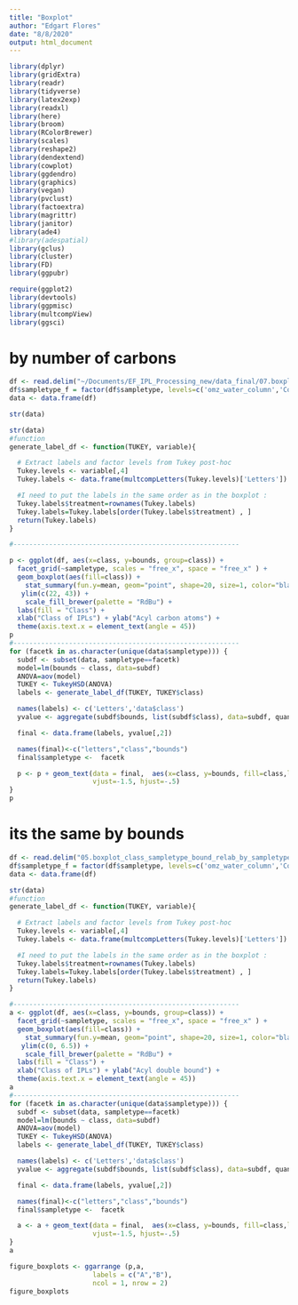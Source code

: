 ```yaml
---
title: "Boxplot"
author: "Edgart Flores"
date: "8/8/2020"
output: html_document
---
```

```r
library(dplyr)
library(gridExtra)
library(readr)
library(tidyverse)
library(latex2exp)
library(readxl)
library(here) 
library(broom)
library(RColorBrewer)
library(scales)
library(reshape2)
library(dendextend)
library(cowplot)
library(ggdendro)
library(graphics)
library(vegan)
library(pvclust)
library(factoextra)
library(magrittr)
library(janitor)
library(ade4) 
#library(adespatial) 
library(gclus) 
library(cluster) 
library(FD)
library(ggpubr)
``` 

```r
require(ggplot2)
library(devtools)
library(ggpmisc)
library(multcompView)
library(ggsci)
```

# by number of carbons
 
```r
df <- read.delim("~/Documents/EF_IPL_Processing_new/data_final/07.boxplot_class_sampletype_carbon_relab_by_sampletype.csv", sep=",", header = T)
df$sampletype_f = factor(df$sampletype, levels=c('omz_water_column','Continental_slope','Inner_trench'))
data <- data.frame(df)

str(data)

str(data)
#function 
generate_label_df <- function(TUKEY, variable){

  # Extract labels and factor levels from Tukey post-hoc 
  Tukey.levels <- variable[,4]
  Tukey.labels <- data.frame(multcompLetters(Tukey.levels)['Letters'])

  #I need to put the labels in the same order as in the boxplot :
  Tukey.labels$treatment=rownames(Tukey.labels)
  Tukey.labels=Tukey.labels[order(Tukey.labels$treatment) , ]
  return(Tukey.labels)
}

#---------------------------------------------------------

p <- ggplot(df, aes(x=class, y=bounds, group=class)) + 
  facet_grid(~sampletype, scales = "free_x", space = "free_x" ) +
  geom_boxplot(aes(fill=class)) +
    stat_summary(fun.y=mean, geom="point", shape=20, size=1, color="black", fill="black") + 
   ylim(c(22, 43)) + 
    scale_fill_brewer(palette = "RdBu") + 
  labs(fill = "Class") +
  xlab("Class of IPLs") + ylab("Acyl carbon atoms") + 
  theme(axis.text.x = element_text(angle = 45))
p
#---------------------------------------------------------
for (facetk in as.character(unique(data$sampletype))) {   
  subdf <- subset(data, sampletype==facetk)
  model=lm(bounds ~ class, data=subdf)
  ANOVA=aov(model)
  TUKEY <- TukeyHSD(ANOVA)
  labels <- generate_label_df(TUKEY, TUKEY$class)

  names(labels) <- c('Letters','data$class')
  yvalue <- aggregate(subdf$bounds, list(subdf$class), data=subdf, quantile, probs=.75)  

  final <- data.frame(labels, yvalue[,2])

  names(final)<-c("letters","class","bounds")
  final$sampletype <-  facetk

  p <- p + geom_text(data = final,  aes(x=class, y=bounds, fill=class,label=letters),
                     vjust=-1.5, hjust=-.5)
}
p

```





# its the same by bounds
```r
df <- read.delim("05.boxplot_class_sampletype_bound_relab_by_sampletype.csv", sep=",", header = T)
df$sampletype_f = factor(df$sampletype, levels=c('omz_water_column','Continental_slope','Inner_trench'))
data <- data.frame(df)

str(data)
#function 
generate_label_df <- function(TUKEY, variable){

  # Extract labels and factor levels from Tukey post-hoc 
  Tukey.levels <- variable[,4]
  Tukey.labels <- data.frame(multcompLetters(Tukey.levels)['Letters'])

  #I need to put the labels in the same order as in the boxplot :
  Tukey.labels$treatment=rownames(Tukey.labels)
  Tukey.labels=Tukey.labels[order(Tukey.labels$treatment) , ]
  return(Tukey.labels)
}

#---------------------------------------------------------
a <- ggplot(df, aes(x=class, y=bounds, group=class)) + 
  facet_grid(~sampletype, scales = "free_x", space = "free_x" ) +
  geom_boxplot(aes(fill=class)) +
    stat_summary(fun.y=mean, geom="point", shape=20, size=1, color="black", fill="black") +  
   ylim(c(0, 6.5)) + 
    scale_fill_brewer(palette = "RdBu") + 
  labs(fill = "Class") +
  xlab("Class of IPLs") + ylab("Acyl double bound") + 
  theme(axis.text.x = element_text(angle = 45))
a
#---------------------------------------------------------
for (facetk in as.character(unique(data$sampletype))) {   
  subdf <- subset(data, sampletype==facetk)
  model=lm(bounds ~ class, data=subdf)
  ANOVA=aov(model)
  TUKEY <- TukeyHSD(ANOVA)
  labels <- generate_label_df(TUKEY, TUKEY$class)

  names(labels) <- c('Letters','data$class')
  yvalue <- aggregate(subdf$bounds, list(subdf$class), data=subdf, quantile, probs=.75)  

  final <- data.frame(labels, yvalue[,2])

  names(final)<-c("letters","class","bounds")
  final$sampletype <-  facetk

  a <- a + geom_text(data = final,  aes(x=class, y=bounds, fill=class,label=letters),
                     vjust=-1.5, hjust=-.5)
}
a

```


```r
figure_boxplots <- ggarrange (p,a, 
                     labels = c("A","B"),
                     ncol = 1, nrow = 2)
figure_boxplots

```
